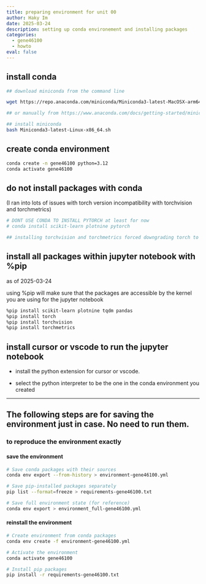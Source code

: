 ```yaml
---
title: preparing environment for unit 00
author: Haky Im
date: 2025-03-24
description: setting up conda environement and installing packages
categories:
  - gene46100
  - howto
eval: false
---
```


## install conda

```bash

## download miniconda from the command line

wget https://repo.anaconda.com/miniconda/Miniconda3-latest-MacOSX-arm64.sh

## or manually from https://www.anaconda.com/docs/getting-started/miniconda/main

## install miniconda
bash Miniconda3-latest-Linux-x86_64.sh

```

## create conda environment
```bash
conda create -n gene46100 python=3.12
conda activate gene46100

```

## do not install packages with conda
(I ran into lots of issues with torch version incompatibility with torchvision and torchmetrics)
```bash
# DONT USE CONDA TO INSTALL PYTORCH at least for now
# conda install scikit-learn plotnine pytorch 

## installing torchvision and torchmetrics forced downgrading torch to 2.3.1 which was not compatible with mps

```

## install all packages within jupyter notebook with %pip
as of 2025-03-24

using %pip will make sure that the packages are accessible by the kernel you are using for the jupyter notebook
```bash
%pip install scikit-learn plotnine tqdm pandas 
%pip install torch
%pip install torchvision
%pip install torchmetrics
```


## install cursor or vscode to run the jupyter notebook


- install the python extension for cursor or vscode.

- select the python interpreter to be the one in the conda environment you created 




--------------------------------

## The following steps are for saving the environment just in case. No need to run them.

### to reproduce the environment exactly
#### save the environment
```bash
# Save conda packages with their sources
conda env export --from-history > environment-gene46100.yml

# Save pip-installed packages separately
pip list --format=freeze > requirements-gene46100.txt

# Save full environment state (for reference)
conda env export > environment_full-gene46100.yml
```

#### reinstall the environment
```bash
# Create environment from conda packages
conda env create -f environment-gene46100.yml

# Activate the environment
conda activate gene46100

# Install pip packages
pip install -r requirements-gene46100.txt

```
